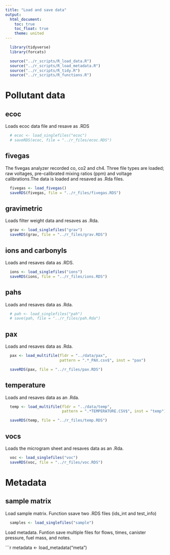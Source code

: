 ```yaml
---
title: "Load and save data"
output:
  html_document:
    toc: true
    toc_float: true
    theme: united
---
```


```r
  library(tidyverse)
  library(forcats)
```

```r
  source("../r_scripts/R_load_data.R")
  source("../r_scripts/R_load_metadata.R")
  source("../r_scripts/R_tidy.R")
  source("../r_scripts/R_functions.R")
```

# Pollutant data

## ecoc

Loads ecoc data file and resave as .RDS

```r
  # ecoc <- load_singlefiles("ecoc")
  # saveRDS(ecoc, file = "../r_files/ecoc.RDS")
```

## fivegas

The fivegas analyzer recorded co, co2 and ch4. Three file types are loaded; raw voltages, pre-calibrated mixing ratios (ppm) and voltage calibrations.The data is loaded and resaved as .Rda files.

```r
  fivegas <- load_fivegas()
  saveRDS(fivegas, file = "../r_files/fivegas.RDS")
```

## gravimetric

Loads filter weight data and resaves as .Rda.

```r
  grav <- load_singlefiles("grav")
  saveRDS(grav, file = "../r_files/grav.RDS")
```

## ions and carbonyls

Loads and resaves data as .RDS.

```r
  ions <- load_singlefiles("ions")
  saveRDS(ions, file = "../r_files/ions.RDS")
```

## pahs

Loads and resaves data as .Rda.

```r
  # pah <- load_singlefiles("pah")
  # save(pah, file = "../r_files/pah.Rda")
```

## pax

Loads and resaves data as .Rda.

```r
  pax <- load_multifile(fldr = "../data/pax",
                        pattern = ".*_PAX.csv$", inst = "pax")

  saveRDS(pax, file = "../r_files/pax.RDS")
```

## temperature

Loads and resaves data as an .Rda.

```r
  temp <- load_multifile(fldr = "../data/temp",
                         pattern = ".*TEMPERATURE.CSV$", inst = "temp")

  saveRDS(temp, file = "../r_files/temp.RDS")
```

## vocs

Loads the microgram sheet  and resaves data as an .Rda.
 
```r
  voc <- load_singlefiles("voc")
  saveRDS(voc, file = "../r_files/voc.RDS")
```

# Metadata

## sample matrix

Load sample matrix. Function ssave two .RDS files (ids_int and test_info)

```r
  samples <- load_singlefiles("sample")
```

Load metadata. Funtion save multiple files for flows, times, canister pressure, fuel mass, and notes.

```r
  metadata <- load_metadata("meta")
